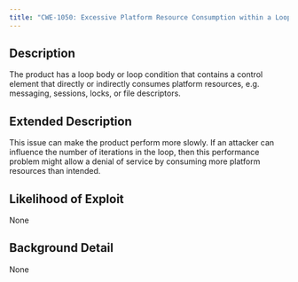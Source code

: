 ```yaml
---
title: "CWE-1050: Excessive Platform Resource Consumption within a Loop"
---
```


## Description
The product has a loop body or loop condition that contains a control element that directly or
					indirectly consumes platform resources, e.g. messaging, sessions, locks, or file
					descriptors.

## Extended Description
This issue can make the product perform more slowly.  If an attacker can influence the number of iterations in the loop, then this performance problem might allow a denial of service by consuming more platform resources than intended.

## Likelihood of Exploit
None

## Background Detail
None
        